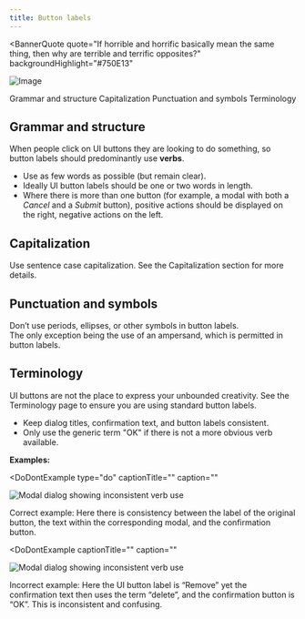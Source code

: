 ```yaml
---
title: Button labels
---
```



<BannerQuote
  quote="If horrible and horrific basically mean the same thing, then why are terrible and terrific opposites?"
  backgroundHighlight="#750E13"
>

![Image](./images/illustrations/button-labels.svg)

</BannerQuote>

<AnchorLinks>
  <AnchorLink>Grammar and structure</AnchorLink>
  <AnchorLink>Capitalization</AnchorLink>
  <AnchorLink>Punctuation and symbols</AnchorLink>
  <AnchorLink>Terminology</AnchorLink>
</AnchorLinks>

## Grammar and structure

When people click on UI buttons they are looking to do something, so button labels should predominantly use **verbs**.

- Use as few words as possible (but remain clear).
- Ideally UI button labels should be one or two words in length.
- Where there is more than one button (for example, a modal with both a _Cancel_ and a _Submit_ button), positive actions should be displayed on the right, negative actions on the left.

<DoDontRow>
  <DoDont text="Sign up" aspectRatio="1:1" />
  <DoDont text="Yes, sign me up for the free trial" type="dont" aspectRatio="1:1" />
</DoDontRow>


## Capitalization

Use sentence case capitalization. See the <Link to="/content/capitalization">Capitalization</Link> section for more details.

<DoDontRow>
  <DoDont text="Log in" aspectRatio="1:1" />
  <DoDont text="Log In" type="dont" aspectRatio="1:1" />
</DoDontRow>

## Punctuation and symbols

Don’t use periods, ellipses, or other symbols in button labels.  
The only exception being the use of an ampersand, which is permitted in button labels.

<DoDontRow>
  <DoDont text="Publish app" aspectRatio="1:1" />
  <DoDont text="Publish app." type="dont" aspectRatio="1:1" />
</DoDontRow>

<DoDontRow>
  <DoDont text="Preferences" aspectRatio="1:1" />
  <DoDont text="Preferences..." type="dont" aspectRatio="1:1" />
</DoDontRow>

<DoDontRow>
  <DoDont text="Save & continue" aspectRatio="1:1" />
  <DoDont text="Save + continue" type="dont" aspectRatio="1:1" />
</DoDontRow>


## Terminology

UI buttons are not the place to express your unbounded creativity. See the <Link to="/content/terminology/approved-terms">Terminology</Link> page to 
ensure you are using standard button labels.


- Keep dialog titles, confirmation text, and button labels consistent.
- Only use the generic term "OK" if there is not a more obvious verb available.

**Examples:**


<Row>
<Column colMd={8} colLg={8}>

<DoDontExample
  type="do"
  captionTitle=""
  caption=""
>

![Modal dialog showing inconsistent verb use](images/Button_label_correct.png)

</DoDontExample>

<Caption fullWidth>
Correct example: Here there is consistency between the label of the original button, the text within 
the corresponding modal, and the confirmation button.
</Caption>
&nbsp;
</Column>
</Row>

<Row>
<Column colMd={8} colLg={8}>

<DoDontExample
  captionTitle=""
  caption=""
>

![Modal dialog showing inconsistent verb use](images/Button_label_incorrect.png)

</DoDontExample>

<Caption fullWidth>
Incorrect example: Here the UI button label is “Remove” yet the confirmation text then uses the term “delete”, 
and the confirmation button is “OK”. This is inconsistent and confusing.
</Caption>

</Column>
</Row>